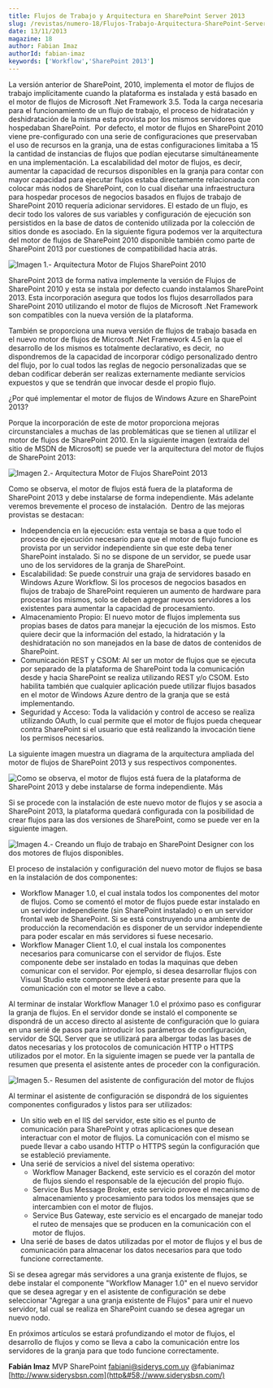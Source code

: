 ```yaml
---
title: Flujos de Trabajo y Arquitectura en SharePoint Server 2013
slug: /revistas/numero-18/Flujos-Trabajo-Arquitectura-SharePoint-Server-2013
date: 13/11/2013
magazine: 18
author: Fabian Imaz
authorId: fabian-imaz
keywords: ['Workflow','SharePoint 2013']
---
```



<ArticleHeader frontmatter={props.pageContext.frontmatter} />



​La versión anterior de SharePoint, 2010, implementa el motor de flujos de trabajo implícitamente cuando la plataforma es instalada y está basado en el motor de flujos de Microsoft .Net Framework 3.5. Toda la carga necesaria para el funcionamiento de un flujo de trabajo, el proceso de hidratación y deshidratación de la misma esta provista por los mismos servidores que hospedaban SharePoint.  Por defecto, el motor de flujos en SharePoint 2010 viene pre-configurado con una serie de configuraciones que preservaban el uso de recursos en la granja, una de estas configuraciones limitaba a 15 la cantidad de instancias de flujos que podían ejecutarse simultáneamente en una implementación. La escalabilidad del motor de flujos, es decir, aumentar la capacidad de recursos disponibles en la granja para contar con mayor capacidad para ejecutar flujos estaba directamente relacionada con colocar más nodos de SharePoint, con lo cual diseñar una infraestructura para hospedar procesos de negocios basados en flujos de trabajo de SharePoint 2010 requería adicionar servidores. El estado de un flujo, es decir todo los valores de sus variables y configuración de ejecución son persistidos en la base de datos de contenido utilizada por la colección de sitios donde es asociado. En la siguiente figura podemos ver la arquitectura del motor de flujos de SharePoint 2010 disponible también como parte de SharePoint 2013 por cuestiones de compatibilidad hacia atrás.

![Imagen 1.- Arquitectura Motor de Flujos SharePoint 2010](../../../images/numero18/Flujos-Trabajo-Arquitectura-SharePoint-Server-2013/imagen1.jpg)

SharePoint 2013 de forma nativa implemente la versión de Flujos de SharePoint 2010 y esta se instala por defecto cuando instalamos SharePoint 2013. Esta incorporación asegura que todos los flujos desarrollados para SharePoint 2010 utilizando el motor de flujos de Microsoft .Net Framework son compatibles con la nueva versión de la plataforma.

También se proporciona una nueva versión de flujos de trabajo basada en el nuevo motor de flujos de Microsoft .Net Framework 4.5 en la que el desarrollo de los mismos es totalmente declarativo, es decir,  no dispondremos de la capacidad de incorporar código personalizado dentro del flujo, por lo cual todos las reglas de negocio personalizadas que se deban codificar deberán ser realizas externamente mediante servicios expuestos y que se tendrán que invocar desde el propio flujo.

¿Por qué implementar el motor de flujos de Windows Azure en SharePoint 2013?

Porque la incorporación de este de motor proporciona mejoras circunstanciales a muchas de las problemáticas que se tienen al utilizar el motor de flujos de SharePoint 2010. En la siguiente imagen (extraída del sitio de MSDN de Microsoft) se puede ver la arquitectura del motor de flujos de SharePoint 2013:

![Imagen 2.- Arquitectura Motor de Flujos SharePoint 2013](../../../images/numero18/Flujos-Trabajo-Arquitectura-SharePoint-Server-2013/imagen2.jpg)

Como se observa, el motor de flujos está fuera de la plataforma de SharePoint 2013 y debe instalarse de forma independiente. Más adelante veremos brevemente el proceso de instalación.  Dentro de las mejoras provistas se destacan:

- Independencia en la ejecución: esta ventaja se basa a que todo el proceso de ejecución necesario para que el motor de flujo funcione es provista por un servidor independiente sin que este deba tener SharePoint instalado. Si no se dispone de un servidor, se puede usar uno de los servidores de la granja de SharePoint.
- Escalabilidad: Se puede construir una graja de servidores basado en Windows Azure Workflow. Si los procesos de negocios basados en flujos de trabajo de SharePoint requieren un aumento de hardware para procesar los mismos, solo se deben agregar nuevos servidores a los existentes para aumentar la capacidad de procesamiento.
- Almacenamiento Propio: El nuevo motor de flujos implementa sus propias bases de datos para manejar la ejecución de los mismos. Esto quiere decir que la información del estado, la hidratación y la deshidratación no son manejados en la base de datos de contenidos de SharePoint.
- Comunicación REST y CSOM: Al ser un motor de flujos que se ejecuta por separado de la plataforma de SharePoint toda la comunicación desde y hacia SharePoint se realiza utilizando REST y/o CSOM. Esto habilita también que cualquier aplicación puede utilizar flujos basados en el motor de Windows Azure dentro de la granja que se está implementando.
- Seguridad y Acceso: Toda la validación y control de acceso se realiza utilizando OAuth, lo cual permite que el motor de flujos pueda chequear contra SharePoint si el usuario que está realizando la invocación tiene los permisos necesarios.


La siguiente imagen muestra un diagrama de la arquitectura ampliada del motor de flujos de SharePoint 2013 y sus respectivos componentes.

![Como se observa, el motor de flujos está fuera de la plataforma de SharePoint 2013 y debe instalarse de forma independiente. Más](../../../images/numero18/Flujos-Trabajo-Arquitectura-SharePoint-Server-2013/imagen3.jpg)

Si se procede con la instalación de este nuevo motor de flujos y se asocia a SharePoint 2013, la plataforma quedará configurada con la posibilidad de crear flujos para las dos versiones de SharePoint, como se puede ver en la siguiente imagen.

![Imagen 4.- Creando un flujo de trabajo en SharePoint Designer con los dos motores de flujos disponibles.](../../../images/numero18/Flujos-Trabajo-Arquitectura-SharePoint-Server-2013/imagen4.png)

El proceso de instalación y configuración del nuevo motor de flujos se basa en la instalación de dos componentes:

- Workflow Manager 1.0, el cual instala todos los componentes del motor de flujos. Como se comentó el motor de flujos puede estar instalado en un servidor independiente (sin SharePoint instalado) o en un servidor frontal web de SharePoint. Si se está construyendo una ambiente de producción la recomendación es disponer de un servidor independiente para poder escalar en más servidores si fuese necesario.
- Workflow Manager Client 1.0, el cual instala los componentes necesarios para comunicarse con el servidor de flujos. Este componente debe ser instalado en todas la maquinas que deben comunicar con el servidor. Por ejemplo, si desea desarrollar flujos con Visual Studio este componente deberá estar presente para que la comunicación con el motor se lleve a cabo.


Al terminar de instalar Workflow Manager 1.0 el próximo paso es configurar la granja de flujos. En el servidor donde se instaló el componente se dispondrá de un acceso directo al asistente de configuración que lo guiara en una serié de pasos para introducir los parámetros de configuración, servidor de SQL Server que se utilizará para albergar todas las bases de datos necesarias y los protocolos de comunicación HTTP o HTTPS utilizados por el motor. En la siguiente imagen se puede ver la pantalla de resumen que presenta el asistente antes de proceder con la configuración.

![Imagen 5.- Resumen del asistente de configuración del motor de flujos](../../../images/numero18/Flujos-Trabajo-Arquitectura-SharePoint-Server-2013/imagen5.jpg)

Al terminar el asistente de configuración se dispondrá de los siguientes componentes configurados y listos para ser utilizados:

- Un sitio web en el IIS del servidor, este sitio es el punto de comunicación para SharePoint y otras aplicaciones que desean interactuar con el motor de flujos. La comunicación con el mismo se puede llevar a cabo usando HTTP o HTTPS según la configuración que se estableció previamente.
- Una serié de servicios a nivel del sistema operativo:
    - Workflow Manager Backend, este servicio es el corazón del motor de flujos siendo el responsable de la ejecución del propio flujo.
    - Service Bus Message Broker, este servicio provee el mecanismo de almacenamiento y procesamiento para todos los mensajes que se intercambien con el motor de flujos.
    - Service Bus Gateway, este servicio es el encargado de manejar todo el ruteo de mensajes que se producen en la comunicación con el motor de flujos.
- Una serié de bases de datos utilizadas por el motor de flujos y el bus de comunicación para almacenar los datos necesarios para que todo funcione correctamente.


Si se desea agregar más servidores a una granja existente de flujos, se debe instalar el componente "Workflow Manager 1.0" en el nuevo servidor que se desea agregar y en el asistente de configuración se debe seleccionar "Agregar a una granja existente de Flujos" para unir el nuevo servidor, tal cual se realiza en SharePoint cuando se desea agregar un nuevo nodo.

En próximos artículos se estará profundizando el motor de flujos, el desarrollo de flujos y como se lleva a cabo la comunicación entre los servidores de la granja para que todo funcione correctamente.

**Fabián Imaz**
 MVP SharePoint
[fabiani@siderys.com.uy](mailto&#58;fabiani@siderys.com.uy) 
 @fabianimaz 
 [http://www.siderysbsn.com](http&#58;//www.siderysbsn.com/)

